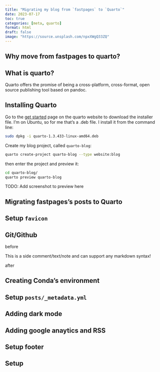 ```yaml
---
title: "Migrating my blog from `fastpages` to `Quarto`"
date: 2023-07-17
toc: true
categories: [meta, quarto]
format: html
draft: false
image: "https://source.unsplash.com/npxXWgQ33ZQ"
---
```


## Why move from fastpages to quarto?


## What is quarto?

Quarto offers the promise of being a cross-platform, cross-format, open source publishing tool based on pandoc.

## Installing Quarto

Go to the [get started](https://quarto.org/docs/get-started/) page on the quarto website to download the installer file. I’m on Ubuntu, so for me that’s a .deb file. I install it from the command line:

```bash
sudo dpkg -i quarto-1.3.433-linux-amd64.deb

```

Create my blog project, called `quarto-blog`:

```bash
quarto create-project quarto-blog --type website:blog

```
then enter the project and preview it:

```bash
cd quarto-blog/
quarto preview quarto-blog
```

::: {.callout-important}
TODO: Add screenshot to preview here
:::

## Migrating fastpages's posts to Quarto

## Setup `favicon`

## Git/Github

before

:::{.column-margin}
This is a side comment/text/note and can support any markdown syntax!
:::

after

## Creating Conda's environment


## Setup `posts/_metadata.yml`

## Adding dark mode 


## Adding google anaytics and RSS


## Setup footer

## Setup
